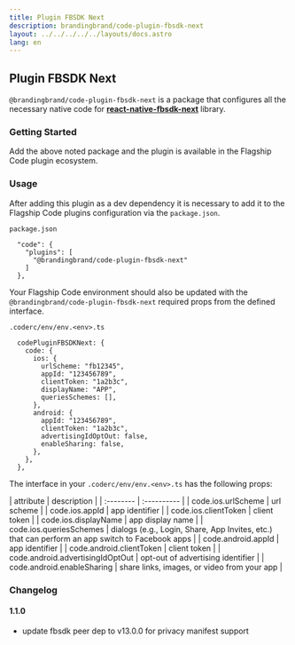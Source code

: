 ```yaml
---
title: Plugin FBSDK Next
description: brandingbrand/code-plugin-fbsdk-next
layout: ../../../../../layouts/docs.astro
lang: en
---
```



## Plugin FBSDK Next

`@brandingbrand/code-plugin-fbsdk-next` is a package that configures all the necessary native code for [**react-native-fbsdk-next**](https://github.com/thebergamo/react-native-fbsdk-next) library.

### Getting Started

<div class="flex w-full my-6">
  <CodeCopy args="yarn add -D @brandingbrand/code-plugin-fbsdk-next && yarn add react-native-fbsdk-next" />
</div>

Add the above noted package and the plugin is available in the Flagship Code plugin ecosystem.

### Usage

After adding this plugin as a dev dependency it is necessary to add it to the Flagship Code plugins configuration via the `package.json`.

`package.json`

```
  "code": {
    "plugins": [
      "@brandingbrand/code-plugin-fbsdk-next"
    ]
  },
```

Your Flagship Code environment should also be updated with the `@brandingbrand/code-plugin-fbsdk-next` required props from the defined interface.

`.coderc/env/env.<env>.ts`

```
  codePluginFBSDKNext: {
    code: {
      ios: {
        urlScheme: "fb12345",
        appId: "123456789",
        clientToken: "1a2b3c",
        displayName: "APP",
        queriesSchemes: [],
      },
      android: {
        appId: "123456789",
        clientToken: "1a2b3c",
        advertisingIdOptOut: false,
        enableSharing: false,
      },
    },
  },
```

The interface in your `.coderc/env/env.<env>.ts` has the following props:

<div class="my-4 overflow-scroll">
  | attribute | description | | :-------- | :---------- | | code.ios.urlScheme |
  url scheme | | code.ios.appId | app identifier | | code.ios.clientToken |
  client token | | code.ios.displayName | app display name | |
  code.ios.queriesSchemes | dialogs (e.g., Login, Share, App Invites, etc.) that
  can perform an app switch to Facebook apps | | code.android.appId | app
  identifier | | code.android.clientToken | client token | |
  code.android.advertisingIdOptOut | opt-out of advertising identifier | |
  code.android.enableSharing | share links, images, or video from your app |
</div>

### Changelog

#### 1.1.0

- update fbsdk peer dep to v13.0.0 for privacy manifest support
